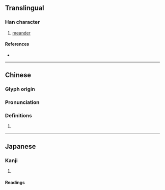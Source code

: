 {{character info}}
==Translingual==

===Han character===
{{Han char|rn=85|rad=水|as=07|sn=10|four=37167|canj=ESKR|ids=⿰氵君}}

# [[meander]]

====References====
* {{Han ref|kx=0627.010|dkj=17540|dj=1029.050|hdz=31635.030|uh=6D92|ud=28050|bh=D24B|bd=53835}}

----

==Chinese==
{{zh-forms}}

===Glyph origin===
{{Han etym}}

===Pronunciation===
{{zh-pron
|m=tūn,yūn
|c=tan1,wan1
|mc=y
|oc=y
|cat=}}

===Definitions===
{{zh-hanzi}}

# {{rfdef|zh|sort=水07}}

----

==Japanese==

===Kanji===
{{ja-kanji|grade=|rs=水07}}

# {{rfdef|ja|sort=水07}}

====Readings====
{{ja-readings|on=[[とん]] (ton), [[いん]] (in), [[きん]] (kin)|kun=[[はく]] (haku)}}